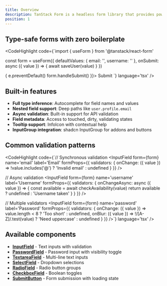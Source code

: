 ```yaml
---
title: Overview
description: TanStack Form is a headless form library that provides powerful type-safe form state management. These components integrate TanStack Form with shuip's field components for a streamlined development experience.
position: 1
---
```


## Type-safe forms with zero boilerplate

<CodeHighlight code={`import { useForm } from '@tanstack/react-form'

const form = useForm({
  defaultValues: { email: '', username: '' },
  onSubmit: async ({ value }) => {
    await saveUser(value)
  }
})

<form onSubmit={(e) => {
  e.preventDefault()
  form.handleSubmit()
}}>
  <InputField form={form} name='email' label='Email' />
  <InputField form={form} name='username' label='Username' />
  <SubmitButton form={form}>Submit</SubmitButton>
</form>`} language='tsx' />

## Built-in features

- **Full type inference**: Autocomplete for field names and values
- **Nested field support**: Deep paths like `user.profile.email`
- **Async validation**: Built-in support for API validation
- **Field metadata**: Access to touched, dirty, validating states
- **Tooltip support**: InfoIcon with contextual help
- **InputGroup integration**: shadcn InputGroup for addons and buttons

## Common validation patterns

<CodeHighlight code={`// Synchronous validation
<InputField
  form={form}
  name='email'
  label='Email'
  formProps={{
    validators: {
      onChange: ({ value }) =>
        !value.includes('@') ? 'Invalid email' : undefined
    }
  }}
/>

// Async validation
<InputField
  form={form}
  name='username'
  label='Username'
  formProps={{
    validators: {
      onChangeAsync: async ({ value }) => {
        const available = await checkAvailability(value)
        return available ? undefined : 'Username taken'
      }
    }
  }}
/>

// Multiple validators
<InputField
  form={form}
  name='password'
  label='Password'
  formProps={{
    validators: {
      onChange: ({ value }) =>
        value.length < 8 ? 'Too short' : undefined,
      onBlur: ({ value }) =>
        !/[A-Z]/.test(value) ? 'Need uppercase' : undefined
    }
  }}
/>`} language='tsx' />

## Available components

- **[InputField](/tanstack-form/input-field)** - Text inputs with validation
- **[PasswordField](/tanstack-form/password-field)** - Password input with visibility toggle
- **[TextareaField](/tanstack-form/textarea-field)** - Multi-line text inputs
- **[SelectField](/tanstack-form/select-field)** - Dropdown selections
- **[RadioField](/tanstack-form/radio-field)** - Radio button groups
- **[CheckboxField](/tanstack-form/checkbox-field)** - Boolean toggles
- **[SubmitButton](/tanstack-form/submit-button)** - Form submission with loading state
